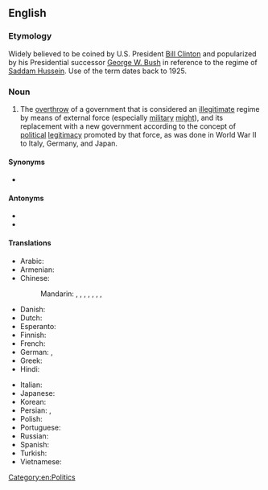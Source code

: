 ==English==
{{wikipedia}}

===Etymology===
Widely believed to be coined by U.S. President [[w:Bill Clinton|Bill Clinton]] and popularized by his Presidential successor [[w:George W. Bush|George W. Bush]] in reference to the regime of [[w:Saddam Hussein|Saddam Hussein]]. Use of the term dates back to 1925.

===Noun===
{{en-noun|~}}

# The [[overthrow]] of a government that is considered an [[illegitimate]] regime by means of external force (especially [[military]] [[might]]), and its replacement with a new government according to the concept of [[political]] [[legitimacy]] promoted by that force, as was done in World War II to Italy, Germany, and Japan.

====Synonyms====
* {{sense|in American strategic language}} {{l|en|rollback}}

====Antonyms====
* {{l|en|containment}}
* {{l|en|détente}}

====Translations====
{{trans-top|overthrow of a government}}
* Arabic: {{t|ar|تَغْيِير اَلْنِظَام}}
* Armenian: {{t+|hy|իշխանափոխություն|sc=Armn}}
* Chinese:
*: Mandarin: {{t|cmn|政權更迭}}, {{t|cmn|政权更迭|tr=zhèngquán gēngdié}}, {{t|cmn|政權交替}}, {{t|cmn|政权交替|tr=zhèngquán jiāotì}}, {{t|cmn|政權更換}}, {{t|cmn|政权更换|tr=zhèngquán gēnghuàn}}, {{t|cmn|政權變動}}, {{t|cmn|政权变动|tr=zhèngquán biàndòng}}
* Danish: {{t|da|regimeskifte|n}}
* Dutch: {{t|nl|regimeverandering|f}}
* Esperanto: {{t-needed|eo}}
* Finnish: {{t|fi|[[regiimin]] [[vaihto]]}}
* French: {{t|fr|changement de régime|m}}
* German: {{t|de|Regimewechsel|m}}, {{t|de|Regimeänderung|f}}
* Greek: {{t|el|[[αλλαγή]] [[καθεστώς|καθεστώτος]]|f}}
* Hindi: {{t|hi|शासन में परिवर्तन|m|sc=Deva}}
{{trans-mid}}
* Italian: {{t|it|cambiamento di regime|m}}
* Japanese: {{t|ja|政体の変更|tr=seitai no henkō}}
* Korean: {{t|ko|정권 변화|tr=jeonggweon pyeonhwa}}
* Persian: {{t|fa|تغییر رژیم|tr=tağyir-e režim}}, {{t|fa|رژیم چنج|tr=režim čenj}}
* Polish: {{t-needed|pl}}
* Portuguese: {{t|pt|[[mudança]] [[de]] [[regime]]|f}}
* Russian: {{t|ru|сме́на режи́ма|f}}
* Spanish: {{t|es|cambio del régimen|m}}
* Turkish: {{t-needed|tr}}
* Vietnamese: {{t-needed|vi}}
{{trans-bottom}}

[[Category:en:Politics]]
